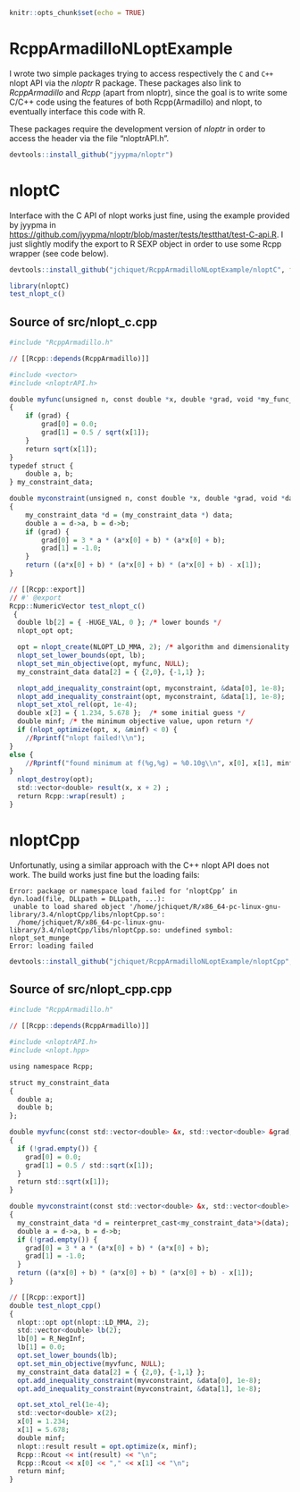 ```r
knitr::opts_chunk$set(echo = TRUE)
```

# RcppArmadilloNLoptExample

I wrote two simple packages trying to access respectively the `C` and `C++` nlopt API via the *nloptr* R package.
These packages also link to *RcppArmadillo* and *Rcpp* (apart from nloptr), since the goal is to write some C/C++ code using the features of both Rcpp(Armadillo) and nlopt, to eventually interface this code with R.

These packages require the development version of *nloptr* in order to access the header via the file "nloptrAPI.h".
```r
devtools::install_github("jyypma/nloptr")
```

# nloptC

Interface with the C API of nlopt works just fine, using the example provided by jyypma in [https://github.com/jyypma/nloptr/blob/master/tests/testthat/test-C-api.R](https://github.com/jyypma/nloptr/blob/master/tests/testthat/test-C-api.R). I just slightly modify the export to R SEXP object in order to use some Rcpp wrapper (see code below).

```r
devtools::install_github("jchiquet/RcppArmadilloNLoptExample/nloptC", force = TRUE)
```

```r
library(nloptC)
test_nlopt_c()
```

## Source of src/nlopt_c.cpp


```r
#include "RcppArmadillo.h"

// [[Rcpp::depends(RcppArmadillo)]]

#include <vector>
#include <nloptrAPI.h>

double myfunc(unsigned n, const double *x, double *grad, void *my_func_data)
{
    if (grad) {
        grad[0] = 0.0;
        grad[1] = 0.5 / sqrt(x[1]);
    }
    return sqrt(x[1]);
}
typedef struct {
    double a, b;
} my_constraint_data;

double myconstraint(unsigned n, const double *x, double *grad, void *data)
{
    my_constraint_data *d = (my_constraint_data *) data;
    double a = d->a, b = d->b;
    if (grad) {
        grad[0] = 3 * a * (a*x[0] + b) * (a*x[0] + b);
        grad[1] = -1.0;
    }
    return ((a*x[0] + b) * (a*x[0] + b) * (a*x[0] + b) - x[1]);
}

// [[Rcpp::export]]
// #' @export
Rcpp::NumericVector test_nlopt_c()
 {
  double lb[2] = { -HUGE_VAL, 0 }; /* lower bounds */
  nlopt_opt opt;

  opt = nlopt_create(NLOPT_LD_MMA, 2); /* algorithm and dimensionality */
  nlopt_set_lower_bounds(opt, lb);
  nlopt_set_min_objective(opt, myfunc, NULL);
  my_constraint_data data[2] = { {2,0}, {-1,1} };

  nlopt_add_inequality_constraint(opt, myconstraint, &data[0], 1e-8);
  nlopt_add_inequality_constraint(opt, myconstraint, &data[1], 1e-8);
  nlopt_set_xtol_rel(opt, 1e-4);
  double x[2] = { 1.234, 5.678 };  /* some initial guess */
  double minf; /* the minimum objective value, upon return */
  if (nlopt_optimize(opt, x, &minf) < 0) {
    //Rprintf("nlopt failed!\\n");
}
else {
    //Rprintf("found minimum at f(%g,%g) = %0.10g\\n", x[0], x[1], minf);
}
  nlopt_destroy(opt);
  std::vector<double> result(x, x + 2) ;
  return Rcpp::wrap(result) ;
}
```

# nloptCpp

Unfortunatly, using a similar approach with the C++ nlopt API does not work. The build works just fine but the loading fails:

```
Error: package or namespace load failed for ‘nloptCpp’ in dyn.load(file, DLLpath = DLLpath, ...):
 unable to load shared object '/home/jchiquet/R/x86_64-pc-linux-gnu-library/3.4/nloptCpp/libs/nloptCpp.so':
  /home/jchiquet/R/x86_64-pc-linux-gnu-library/3.4/nloptCpp/libs/nloptCpp.so: undefined symbol: nlopt_set_munge
Error: loading failed
```

```r
devtools::install_github("jchiquet/RcppArmadilloNLoptExample/nloptCpp", force = TRUE)
```

## Source of src/nlopt_cpp.cpp

```r
#include "RcppArmadillo.h"

// [[Rcpp::depends(RcppArmadillo)]]

#include <nloptrAPI.h>
#include <nlopt.hpp>

using namespace Rcpp;

struct my_constraint_data
{
  double a;
  double b;
};

double myvfunc(const std::vector<double> &x, std::vector<double> &grad, void *my_func_data)
{
  if (!grad.empty()) {
    grad[0] = 0.0;
    grad[1] = 0.5 / std::sqrt(x[1]);
  }
  return std::sqrt(x[1]);
}

double myvconstraint(const std::vector<double> &x, std::vector<double> &grad, void *data)
{
  my_constraint_data *d = reinterpret_cast<my_constraint_data*>(data);
  double a = d->a, b = d->b;
  if (!grad.empty()) {
    grad[0] = 3 * a * (a*x[0] + b) * (a*x[0] + b);
    grad[1] = -1.0;
  }
  return ((a*x[0] + b) * (a*x[0] + b) * (a*x[0] + b) - x[1]);
}

// [[Rcpp::export]]
double test_nlopt_cpp()
{
  nlopt::opt opt(nlopt::LD_MMA, 2);
  std::vector<double> lb(2);
  lb[0] = R_NegInf;
  lb[1] = 0.0;
  opt.set_lower_bounds(lb);
  opt.set_min_objective(myvfunc, NULL);
  my_constraint_data data[2] = { {2,0}, {-1,1} };
  opt.add_inequality_constraint(myvconstraint, &data[0], 1e-8);
  opt.add_inequality_constraint(myvconstraint, &data[1], 1e-8);

  opt.set_xtol_rel(1e-4);
  std::vector<double> x(2);
  x[0] = 1.234;
  x[1] = 5.678;
  double minf;
  nlopt::result result = opt.optimize(x, minf);
  Rcpp::Rcout << int(result) << "\n";
  Rcpp::Rcout << x[0] << "," << x[1] << "\n";
  return minf;
}
```

